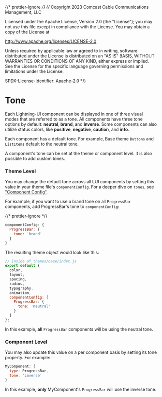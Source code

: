 ﻿{/* prettier-ignore */}
{/*
Copyright 2023 Comcast Cable Communications Management, LLC

Licensed under the Apache License, Version 2.0 (the "License");
you may not use this file except in compliance with the License.
You may obtain a copy of the License at

http://www.apache.org/licenses/LICENSE-2.0

Unless required by applicable law or agreed to in writing, software
distributed under the License is distributed on an "AS IS" BASIS,
WITHOUT WARRANTIES OR CONDITIONS OF ANY KIND, either express or implied.
See the License for the specific language governing permissions and
limitations under the License.

SPDX-License-Identifier: Apache-2.0
\*/}


<Meta title="Docs / Theming / Tones" />

# Tone

Each Lightning-UI component can be displayed in one of three visual modes that are referred to as a tone. All components have three tone options by default: **neutral**, **brand**, and **inverse**.
Some components can also utilize status colors, like **positive**, **negative**, **caution**, and **info**.

Each component has a default tone. For example, Base theme `Buttons` and `ListItems` default to the neutral tone.

A component's tone can be set at the theme or component level. It is also possible to add custom tones.

### Theme Level

You may change the default tone across all LUI components by setting this value in your theme file's `componentConfig`. For a deeper dive on `tones`, see ["Component Config"](?path=/docs/docs-theming-component-config--docs).

For example, if you want to use a brand tone on all `ProgressBar` components, add ProgressBar's tone to `componentConfig`:

{/* prettier-ignore */}
```js
componentConfig: {
  ProgressBar: {
    tone: 'brand'
  }
}
```

The resulting theme object would look like this:

```js
// Inside of themes/base/index.js
export default {
  color,
  layout,
  spacing,
  radius,
  typography,
  animation,
  componentConfig: {
    ProgressBar: {
      tone: 'neutral'
    }
  }
};
```

In this example, **all** `ProgressBar` components will be using the neutral tone.

### Component Level

You may also update this value on a per component basis by setting its tone property. For example:

```js
MyComponent: {
  type: ProgressBar,
  tone: 'inverse'
}
```

In this example, **only** MyComponent's `ProgressBar` will use the inverse tone.
